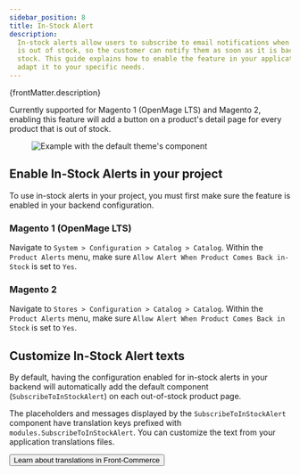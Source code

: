 ```yaml
---
sidebar_position: 8
title: In-Stock Alert
description:
  In-stock alerts allow users to subscribe to email notifications when a product
  is out of stock, so the customer can notify them as soon as it is back in
  stock. This guide explains how to enable the feature in your application and
  adapt it to your specific needs.
---
```



<SinceVersion tag="2.15" />

<p>{frontMatter.description}</p>

Currently supported for Magento 1 (OpenMage LTS) and Magento 2, enabling this
feature will add a button on a product's detail page for every product that is
out of stock.

<Figure>

![Example with the default theme's component](./assets/in-stock-alert-sample.png)

</Figure>

## Enable In-Stock Alerts in your project

To use in-stock alerts in your project, you must first make sure the feature is
enabled in your backend configuration.

### Magento 1 (OpenMage LTS)

Navigate to `System > Configuration > Catalog > Catalog`. Within the
`Product Alerts` menu, make sure `Allow Alert When Product Comes Back in-Stock`
is set to `Yes`.

### Magento 2

Navigate to `Stores > Configuration > Catalog > Catalog`. Within the
`Product Alerts` menu, make sure `Allow Alert When Product Comes Back in Stock`
is set to `Yes`.

## Customize In-Stock Alert texts

By default, having the configuration enabled for in-stock alerts in your backend
will automatically add the default component (`SubscribeToInStockAlert`) on each
out-of-stock product page.

The placeholders and messages displayed by the `SubscribeToInStockAlert`
component have translation keys prefixed with `modules.SubscribeToInStockAlert`.
You can customize the text from your application translations files.

<div className="text-center">
  <Link to="/docs/2.x/advanced/theme/translations">
    <Button size="large" theme="primary" className="py-2">
      Learn about translations in Front-Commerce
    </Button>
  </Link>
</div>
